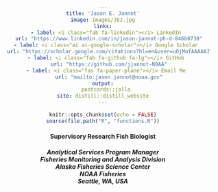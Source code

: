 ```yaml
---
title: 'Jason E. Jannot'
image: images/JEJ.jpg
links:
  - label: <i class="fab fa-linkedin"></i> LinkedIn
    url: "https://www.linkedin.com/in/jason-jannot-ph-d-846b0730"
  - label: <i class="ai ai-google-scholar"></i> Google Scholar
    url: "https://scholar.google.com/citations?hl=en&user=uOjMofAAAAAJ"
  - label: <i class="fab fa-github fa-lg"></i> GitHub
    url: "https://github.com/jjannot-NOAA"
  - label: <i class="fas fa-paper-plane"></i> Email Me
    url: "mailto:jason.jannot@noaa.gov"
output:
  postcards::jolla
site: distill::distill_website
---
```


```r
knitr::opts_chunk$set(echo = FALSE)
source(file.path("R", "functions.R"))
```

<head>
<style>
h1 {text-align: center;}
p {text-align: center;}
div {text-align: center;}
</style>
</head>
<body>

<!-- <div class = "row"> -->
<!-- <div class = "col-md-7"> -->

<!-- <br> -->

<div>
  <h4><b>Supervisory Research Fish Biologist</b></h4>
  <h5><i>Analytical Services Program Manager<br>
  Fisheries Monitoring and Analysis Division<br>
  Alaska Fisheries Science Center<br>
  NOAA Fisheries<br>
  Seattle, WA, USA</i></h5>
</div>

<!-- </div> -->

<div class = "col-md-4">


</div>

<div class = "col-md-1">

</div>



<!-- </div> -->

<!-- <br> -->

 <!-- class="top-right" style="float: right; margin-right: 120px; color:white;" -->
<!-- <font size="-1"> </font>-->